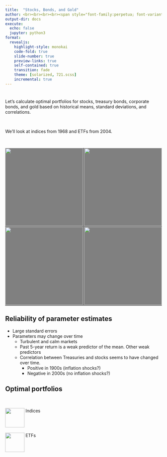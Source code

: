 ```yaml
---
title:  "Stocks, Bonds, and Gold"
author: <br><br><br><br><span style="font-family:perpetua; font-variant:small-caps; color:#606060;">Kerry Back</span><br><br><img src="RiceBusiness-transparent-logo-sm.png"  height=80>
output-dir: docs
execute:
  echo: false
  jupyter: python3
format: 
  revealjs:
    highlight-style: monokai
    code-fold: true
    slide-number: true
    preview-links: true
    self-contained: true
    transition: fade
    theme: [solarized, 721.scss]
    incremental: true
---
```


#
Let's calculate optimal portfolios for
stocks, treasury bonds, corporate bonds, and gold
based on historical means, standard deviations, and correlations.

<br>

We'll look at indices from 1968 and ETFs from 2004.

<br>

<p float="left" style="background-color:gray;">

  <img src="images/report-3183779_1920.jpg" width="250" />
  <img src="images/im-140375.jpeg" width="250" /> 
  <img src="images/is-it-worth-investing-in-corporate-bonds-the-pros-and-cons.jpeg" width="250" />
  <img src="images/gold-163519_1280.jpg" width="250" />
</p>


## Reliability of parameter estimates 
- Large standard errors
- Parameters may change over time
  - Turbulent and calm markets
  - Past 5-year return is a weak predictor of the mean.  Other weak predictors
  - Correlation between Treasuries and stocks seems to have changed over time.
    - Positive in 1900s (inflation shocks?)
    - Negative in 2000s (no inflation shocks?)

## Optimal portfolios

<br>

 <a href="https://bbcx-investments.com/portfolios/optimal-sb"><img src="images/Rice_Owl.jpg" style="width:.65in;" align=left> </a> Indices


<br><br>

<a href="https://bbcx-investments.com/portfolios/optimal-yahoo"><img src="images/Rice_Owl.jpg" style="width:.65in;" align=left></a> ETFs
